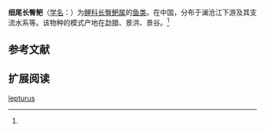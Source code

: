 {{Speciesbox
| name = 细尾长臀鲃
| status = 
| status_system = 
| image = 
| genus = Mystacoleucus
| species = lepturus
| authority = Huang, 1979<ref name='id5960'>{{cite web| url =http://www.bioinfo.cn/db05/BjdwSpecies.php?action=view&id=5960| title =细尾长臀鲃| work =中国动物物种编目数据库| publisher =中国科学院微生物研究所| author =中国科学院动物研究所| accessdate =2009-04-11| deadurl =yes| archiveurl =https://web.archive.org/web/20160305102019/http://www.bioinfo.cn/db05/BjdwSpecies.php?action=view&id=5960| archivedate =2016-03-05}}</ref>
}}

'''细尾长臀鲃'''（[[学名|学名]]：{{lang|la|''Mystacoleucus lepturus''}}）为[[鲤科|鲤科]][[长臀鲃属|长臀鲃属]]的[[鱼类|鱼类]]。在中国，分布于澜沧江下游及其支流水系等。该物种的模式产地在勐腊、景洪、景谷。<ref name='id5960'/>

== 参考文献 ==
{{reflist}}

== 扩展阅读 ==
{{refbegin}}
{{wikispecies-inline|Mystacoleucus lepturus|细尾长臀鲃}}
{{refend}}
{{Taxonbar|from=Q3766037}}

[[Category:长臀鲃属|lepturus]]


{{鯉形目小作品}}